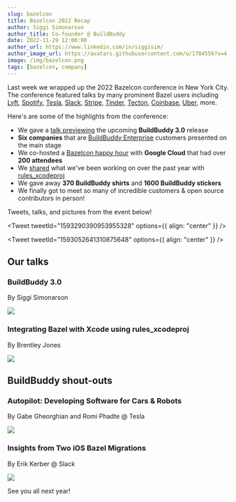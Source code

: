 ```yaml
---
slug: bazelcon
title: Bazelcon 2022 Recap
author: Siggi Simonarson
author_title: Co-founder @ BuildBuddy
date: 2022-11-29 12:00:00
author_url: https://www.linkedin.com/in/siggisim/
author_image_url: https://avatars.githubusercontent.com/u/1704556?v=4
image: /img/bazelcon.png
tags: [bazelcon, company]
---
```



Last week we wrapped up the 2022 Bazelcon conference in New York City. The conference featured talks by many prominent Bazel users including [Lyft](https://youtu.be/e2ID05dpJzo), [Spotify](https://youtu.be/k4H20WxhbsA), [Tesla](https://youtu.be/ol5hwjr48Q4), [Slack](https://youtu.be/wy3Q38VJ5uQ), [Stripe](https://youtu.be/kaKpp10z5ws), [Tinder](https://youtu.be/IoEMMLjKFtM), [Tecton](https://youtu.be/Bjaiu8tZZhs), [Coinbase](https://youtu.be/2BgRXmX1X-4), [Uber](https://youtu.be/a1jXzx3884g), more.

Here's are some of the highlights from the conference:

- We gave a [talk previewing](https://youtu.be/MIXy4zGtniE) the upcoming **BuildBuddy 3.0** release
- **Six companies** that are [BuildBuddy Enterprise](https://buildbuddy.io/) customers presented on the main stage
- We co-hosted a [Bazelcon happy hour](https://twitter.com/bazelbuild/status/1592624463975448576) with **Google Cloud** that had over **200 attendees**
- We [shared](https://youtu.be/B__SHnz3K3c) what we've been working on over the past year with [rules_xcodeproj](https://github.com/buildbuddy-io/rules_xcodeproj)
- We gave away **370 BuildBuddy shirts** and **1600 BuildBuddy stickers**
- We finally got to meet so many of incredible customers & open source contributors in person!

Tweets, talks, and pictures from the event below!

<!-- truncate -->

<Tweet tweetId="1593290390953955328" options={{ align: "center" }} />

<Tweet tweetId="1593052641310875648" options={{ align: "center" }} />

## Our talks

### BuildBuddy 3.0

By Siggi Simonarson

[![](../static/img/blog/buildbuddy-3-talk.jpg)](https://www.youtube.com/watch?v=MIXy4zGtniE)

### Integrating Bazel with Xcode using rules_xcodeproj

By Brentley Jones

[![](../static/img/blog/xcodeproj-talk.jpg)](https://www.youtube.com/watch?v=B__SHnz3K3c)

## BuildBuddy shout-outs

### Autopilot: Developing Software for Cars & Robots

By Gabe Gheorghian and Romi Phadte @ Tesla

[![](../static/img/blog/tesla-talk.jpg)](https://youtu.be/ol5hwjr48Q4?t=1023)

### Insights from Two iOS Bazel Migrations

By Erik Kerber @ Slack

[![](../static/img/blog/slack-talk.jpg)](https://youtu.be/wy3Q38VJ5uQ?t=1626)

See you all next year!
